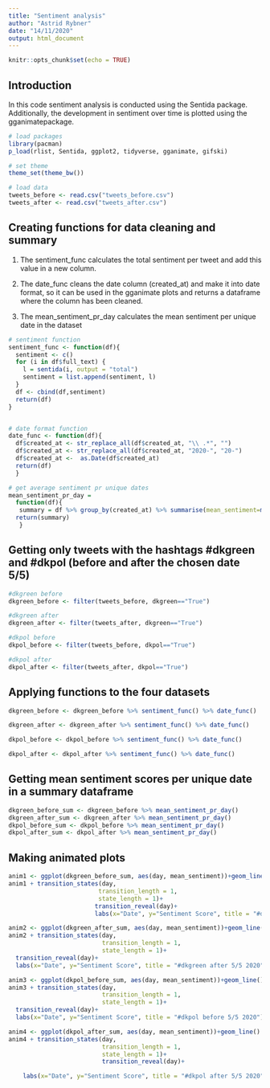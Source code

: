 ```yaml
---
title: "Sentiment analysis"
author: "Astrid Rybner"
date: "14/11/2020"
output: html_document
---
```


```r
knitr::opts_chunk$set(echo = TRUE)
```

## Introduction

In this code sentiment analysis is conducted using the Sentida package. 
Additionally, the development in sentiment over time is plotted using the gganimatepackage. 

```r
# load packages 
library(pacman)
p_load(rlist, Sentida, ggplot2, tidyverse, gganimate, gifski)

# set theme 
theme_set(theme_bw()) 

# load data
tweets_before <- read.csv("tweets_before.csv")
tweets_after <- read.csv("tweets_after.csv")

```

## Creating functions for data cleaning and summary 

1. The sentiment_func calculates the total sentiment per tweet and add this value in a new column.

2. The date_func cleans the date column (created_at) and make it into date format, so it can be used in the gganimate plots and returns a dataframe where the column has been cleaned. 

3. The mean_sentiment_pr_day calculates the mean sentiment per unique date in the dataset

```r

# sentiment function 
sentiment_func <- function(df){
  sentiment <- c()
  for (i in df$full_text) {
    l = sentida(i, output = "total")
    sentiment = list.append(sentiment, l)
  }
  df <- cbind(df,sentiment)
  return(df)
}


# date format function
date_func <- function(df){
  df$created_at <- str_replace_all(df$created_at, "\\ .*", "")
  df$created_at <- str_replace_all(df$created_at, "2020-", "20-")
  df$created_at <-  as.Date(df$created_at)
  return(df)
  }

# get average sentiment pr unique dates 
mean_sentiment_pr_day =
  function(df){
   summary = df %>% group_by(created_at) %>% summarise(mean_sentiment=mean(sentiment),day=min(created_at)) %>% select(-created_at)
  return(summary)
   }

```


## Getting only tweets with the hashtags #dkgreen and #dkpol (before and after the chosen date 5/5)

```r
#dkgreen before
dkgreen_before <- filter(tweets_before, dkgreen=="True")

#dkgreen after
dkgreen_after <- filter(tweets_after, dkgreen=="True")

#dkpol before
dkpol_before <- filter(tweets_before, dkpol=="True")

#dkpol after
dkpol_after <- filter(tweets_after, dkpol=="True")

```

## Applying functions to the four datasets 
```r

dkgreen_before <- dkgreen_before %>% sentiment_func() %>% date_func() 

dkgreen_after <- dkgreen_after %>% sentiment_func() %>% date_func()

dkpol_before <- dkpol_before %>% sentiment_func() %>% date_func()

dkpol_after <- dkpol_after %>% sentiment_func() %>% date_func()

```
## Getting mean sentiment scores per unique date in a summary dataframe

```r

dkgreen_before_sum <- dkgreen_before %>% mean_sentiment_pr_day()
dkgreen_after_sum <- dkgreen_after %>% mean_sentiment_pr_day()
dkpol_before_sum <- dkpol_before %>% mean_sentiment_pr_day()
dkpol_after_sum <- dkpol_after %>% mean_sentiment_pr_day()

```

## Making animated plots

```r
anim1 <- ggplot(dkgreen_before_sum, aes(day, mean_sentiment))+geom_line()
anim1 + transition_states(day, 
                         transition_length = 1,
                         state_length = 1)+
                        transition_reveal(day)+
                        labs(x="Date", y="Sentiment Score", title = "#dkgreen before 5/5 2020")
```


```r
anim2 <- ggplot(dkgreen_after_sum, aes(day, mean_sentiment))+geom_line()
anim2 + transition_states(day, 
                          transition_length = 1,
                          state_length = 1)+
  transition_reveal(day)+
  labs(x="Date", y="Sentiment Score", title = "#dkgreen after 5/5 2020")
```


```r
anim3 <- ggplot(dkpol_before_sum, aes(day, mean_sentiment))+geom_line()
anim3 + transition_states(day, 
                          transition_length = 1,
                          state_length = 1)+
  transition_reveal(day)+
  labs(x="Date", y="Sentiment Score", title = "#dkpol before 5/5 2020")
```


```r
anim4 <- ggplot(dkpol_after_sum, aes(day, mean_sentiment))+geom_line()
anim4 + transition_states(day, 
                          transition_length = 1,
                          state_length = 1)+
                          transition_reveal(day)+

    labs(x="Date", y="Sentiment Score", title = "#dkpol after 5/5 2020")
```





